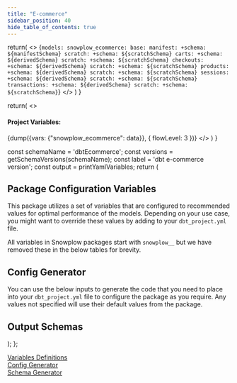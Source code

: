 ```yaml
---
title: "E-commerce"
sidebar_position: 40
hide_table_of_contents: true
---
```



  return(
    <>
    <CodeBlock language="yaml">
    {`models:
  snowplow_ecommerce:
    base:
      manifest:
        +schema: ${manifestSchema}
      scratch:
        +schema: ${scratchSchema}
    carts:
      +schema: ${derivedSchema}
      scratch:
        +schema: ${scratchSchema}
    checkouts:
      +schema: ${derivedSchema}
      scratch:
        +schema: ${scratchSchema}
    products:
      +schema: ${derivedSchema}
      scratch:
        +schema: ${scratchSchema}
    sessions:
      +schema: ${derivedSchema}
      scratch:
        +schema: ${scratchSchema}
    transactions:
      +schema: ${derivedSchema}
      scratch:
        +schema: ${scratchSchema}`}
        </CodeBlock>
    </>
  )
}

  return(
    <>
      <h4>Project Variables:</h4>
      <CodeBlock language="yaml">{dump({vars: {"snowplow_ecommerce": data}}, { flowLevel: 3 })}</CodeBlock>
    </>
  )
}

  const schemaName = 'dbtEcommerce';
  const versions = getSchemaVersions(schemaName);
  const label = 'dbt e-commerce version';
  const output = printYamlVariables;
    return (
      <DbtCongfigurationPage schemaName={schemaName} versions={versions} label={label}>
        <JsonToTable>
            <h2 id="Variables">Package Configuration Variables</h2>
            <p>This package utilizes a set of variables that are configured to recommended values for optimal performance of the models. Depending on your use case, you might want to override these values by adding to your <code>dbt_project.yml</code> file.</p>
            <Admonition type="note">
              All variables in Snowplow packages start with `snowplow__` but we have removed these in the below tables for brevity.
            </Admonition>
        </JsonToTable>
        <JsonSchemaGenerator output={output}>
            <h2 id="Generator">Config Generator</h2>
            <p>You can use the below inputs to generate the code that you need to place into your <code>dbt_project.yml</code> file to configure the package as you require. Any values not specified will use their default values from the package.</p>
        </JsonSchemaGenerator>
        <h2 id="schemas">Output Schemas</h2> 
        <DbtSchemas/>
        <SchemaSetter output={printSchemaVariables} />
      </DbtCongfigurationPage>
    );
  };

<Admonition icon="" title = "Contents">
  <a href="#Variables">Variables Definitions</a><br/>
  <a href="#Generator">Config Generator</a><br/>
  <a href="#schemas">Schema Generator</a>
</Admonition>
<MyMdxComponent/>
